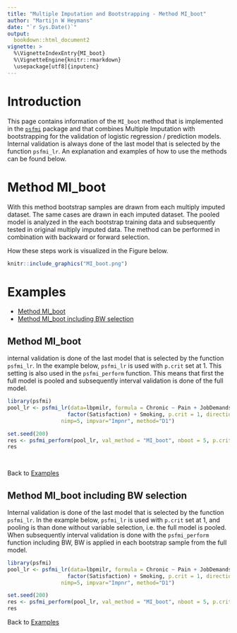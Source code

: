 ```yaml
---
title: "Multiple Imputation and Bootstrapping - Method MI_boot"
author: "Martijn W Heymans"
date: "`r Sys.Date()`"
output:
  bookdown::html_document2
vignette: >
  %\VignetteIndexEntry{MI_boot}
  %\VignetteEngine{knitr::rmarkdown}
  \usepackage[utf8]{inputenc}
---
```


# Introduction

This page contains information of the `MI_boot` method that is implemented 
in the [`psfmi`](https://github.com/mwheymans/psfmi) package and that combines 
Multiple Imputation with bootstrapping for the validation of 
logistic regression / prediction models. Internal validation is always done of the last model that is 
selected by the function `psfmi_lr`. An explanation and examples of how to use the methods can be found below.

# Method MI_boot

With this method bootstrap samples are drawn from each multiply imputed dataset. 
The same cases are drawn in each imputed dataset. The pooled model is analyzed 
in the each bootstrap training data and subsequently tested in original multiply imputed data. 
The method can be performed in combination with backward or forward selection.

How these steps work is visualized in the Figure below. 

```r
knitr::include_graphics("MI_boot.png")

```

# Examples

* [Method MI_boot]
* [Method MI_boot including BW selection]

## Method MI_boot 

internal validation is done of the last model that is selected by the function `psfmi_lr`. 
In the example below, `psfmi_lr` is used with `p.crit` set at 1. This setting is also
used in the `psfmi_perform` function. This means that first the full model is pooled and
subsequently interval validation is done of the full model.  

```r

library(psfmi)
pool_lr <- psfmi_lr(data=lbpmilr, formula = Chronic ~ Pain + JobDemands + rcs(Tampascale, 3) +
                   factor(Satisfaction) + Smoking, p.crit = 1, direction="FW",
                 nimp=5, impvar="Impnr", method="D1")

set.seed(200)
res <- psfmi_perform(pool_lr, val_method = "MI_boot", nboot = 5, p.crit=1)
res

  
```

Back to [Examples]

## Method MI_boot including BW selection

Internal validation is done of the last model that is selected by the function `psfmi_lr`. 
In the example below, `psfmi_lr` is used with `p.crit` set at 1, and pooling is than done 
without variable selection, i.e. the full model is pooled. When subsequently interval 
validation is done with the `psfmi_perform` function including BW, BW is applied in 
each bootstrap sample from the full model.  

```r

library(psfmi)
pool_lr <- psfmi_lr(data=lbpmilr, formula = Chronic ~ Pain + JobDemands + rcs(Tampascale, 3) +
                   factor(Satisfaction) + Smoking, p.crit = 1, direction="FW",
                 nimp=5, impvar="Impnr", method="D1")

set.seed(200)
res <- psfmi_perform(pool_lr, val_method = "MI_boot", nboot = 5, p.crit=0.05, direction = "BW")
res

```

Back to [Examples]


